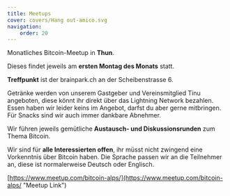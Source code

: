 ```yaml
---
title: Meetups
cover: covers/Hang out-amico.svg
navigation:
    order: 20
---
```


Monatliches Bitcoin-Meetup in **Thun**.

Dieses findet jeweils am **ersten Montag des Monats** statt.

**Treffpunkt** ist der brainpark.ch an der Scheibenstrasse 6.

Getränke werden von unserem Gastgeber und Vereinsmitglied Tinu angeboten, diese könnt ihr direkt über das Lightning Network bezahlen.
Essen haben wir leider keins im Angebot, darfst du aber gerne mitbringen.
Für Snacks sind wir auch immer dankbare Abnehmer.

Wir führen jeweils gemütliche **Austausch- und Diskussionsrunden** zum Thema Bitcoin.

Wir sind für **alle Interessierten offen**, ihr müsst nicht zwingend eine Vorkenntnis über Bitcoin haben.
Die Sprache passen wir an die Teilnehmer an, diese ist normalerweise Deutsch oder Englisch.

[https://www.meetup.com/bitcoin-alps/](https://www.meetup.com/bitcoin-alps/ "Meetup Link")
